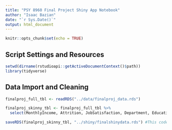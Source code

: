 ```yaml
---
title: "PSY 8960 Final Project Shiny App Notebook"
author: "Isaac Bazian"
date: "`r Sys.Date()`"
output: html_document
---
```


```r
knitr::opts_chunk$set(echo = TRUE)
```

## **Script Settings and Resources**

```r
setwd(dirname(rstudioapi::getActiveDocumentContext()$path))
library(tidyverse)
```


## **Data Import and Cleaning**

```r
finalproj_full_tbl <- readRDS("../data/finalproj_data.rds")

finalproj_skinny_tbl <- finalproj_full_tbl %>% 
  select(MonthlyIncome, Attrition, JobSatisfaction, Department, EducationField, Gender, JobRole)

saveRDS(finalproj_skinny_tbl, "../shiny/finalshinydata.rds") #This code takes the skinny data and stores it for use in the shiny app
```






